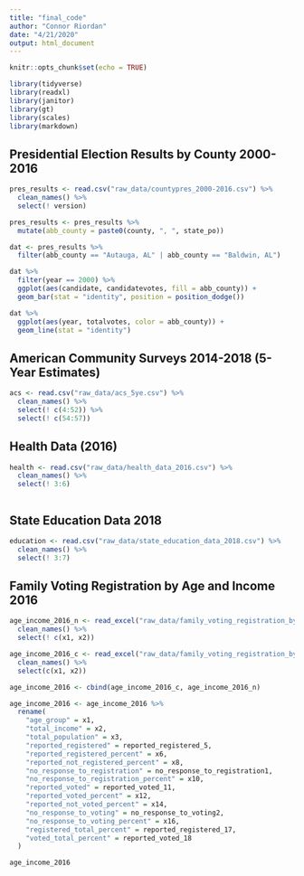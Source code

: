 ```yaml
---
title: "final_code"
author: "Connor Riordan"
date: "4/21/2020"
output: html_document
---
```


```r
knitr::opts_chunk$set(echo = TRUE)

library(tidyverse)
library(readxl)
library(janitor)
library(gt)
library(scales)
library(markdown)
```

## Presidential Election Results by County 2000-2016

```r
pres_results <- read.csv("raw_data/countypres_2000-2016.csv") %>%
  clean_names() %>%
  select(! version)

pres_results <- pres_results %>%
  mutate(abb_county = paste0(county, ", ", state_po))

dat <- pres_results %>%
  filter(abb_county == "Autauga, AL" | abb_county == "Baldwin, AL")

dat %>%
  filter(year == 2000) %>%
  ggplot(aes(candidate, candidatevotes, fill = abb_county)) + 
  geom_bar(stat = "identity", position = position_dodge())

dat %>%
  ggplot(aes(year, totalvotes, color = abb_county)) +
  geom_line(stat = "identity")


```

## American Community Surveys 2014-2018 (5-Year Estimates)

```r
acs <- read.csv("raw_data/acs_5ye.csv") %>%
  clean_names() %>%
  select(! c(4:52)) %>%
  select(! c(54:57))


```

## Health Data (2016)

```r
health <- read.csv("raw_data/health_data_2016.csv") %>%
  clean_names() %>%
  select(! 3:6)



```

## State Education Data 2018

```r

education <- read.csv("raw_data/state_education_data_2018.csv") %>%
  clean_names() %>%
  select(! 3:7)


```

## Family Voting Registration by Age and Income 2016

```r

age_income_2016_n <- read_excel("raw_data/family_voting_registration_by_age_and_income_2016.xlsx", skip = 5, col_types = "numeric") %>%
  clean_names() %>%
  select(! c(x1, x2))

age_income_2016_c <- read_excel("raw_data/family_voting_registration_by_age_and_income_2016.xlsx", skip = 5) %>%
  clean_names() %>%
  select(c(x1, x2))

age_income_2016 <- cbind(age_income_2016_c, age_income_2016_n)

age_income_2016 <- age_income_2016 %>%
  rename(
    "age_group" = x1,
    "total_income" = x2,
    "total_population" = x3,
    "reported_registered" = reported_registered_5,
    "reported_registered_percent" = x6,
    "reported_not_registered_percent" = x8,
    "no_response_to_registration" = no_response_to_registration1,
    "no_response_to_registration_percent" = x10,
    "reported_voted" = reported_voted_11,
    "reported_voted_percent" = x12,
    "reported_not_voted_percent" = x14,
    "no_response_to_voting" = no_response_to_voting2,
    "no_response_to_voting_percent" = x16,
    "registered_total_percent" = reported_registered_17,
    "voted_total_percent" = reported_voted_18
  )

age_income_2016
```















